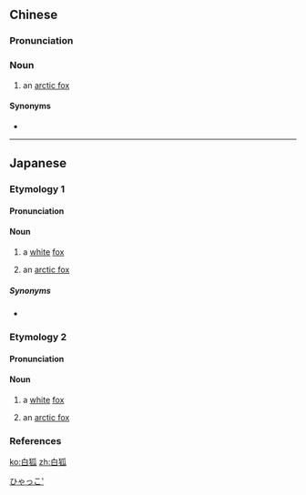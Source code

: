 ==Chinese==
{{zh-forms}}

===Pronunciation===
{{zh-pron
|m=báihú
|c=baak6 wu4
|cat=n
}}

===Noun===
{{zh-noun}}

# an [[arctic fox]]

====Synonyms====
* {{zh-l|北極狐}}

{{zh-cat|Foxes}}

----

==Japanese==

===Etymology 1===
{{ja-kanjitab|びゃく|こ|k1=びゃっ|yomi=o}}

====Pronunciation====
{{ja-pron|yomi=o|びゃっこ|acc=1|acc_ref=DJR}}

====Noun====
{{ja-noun|びゃっこ|hhira=びやくこ}}

# {{lb|ja|literal}} a [[white]] [[fox]]
# an [[arctic fox]]

=====Synonyms=====
* {{sense|arctic fox}} {{ja-r|北極狐|ほっきょくぎつね}}

===Etymology 2===
{{ja-kanjitab|しろ|きつね|k2=ぎつね|r=y|yomi=k}}

====Pronunciation====
{{ja-pron|yomi=k|しろぎつね|acc=3|acc_ref=DJR}}

====Noun====
{{ja-noun|しろぎつね}}

# {{lb|ja|literal}} a [[white]] [[fox]]
# an [[arctic fox]]

===References===
<references/>

[[Category:ja:Foxes|ひゃっこ']]

[[ko:白狐]]
[[zh:白狐]]